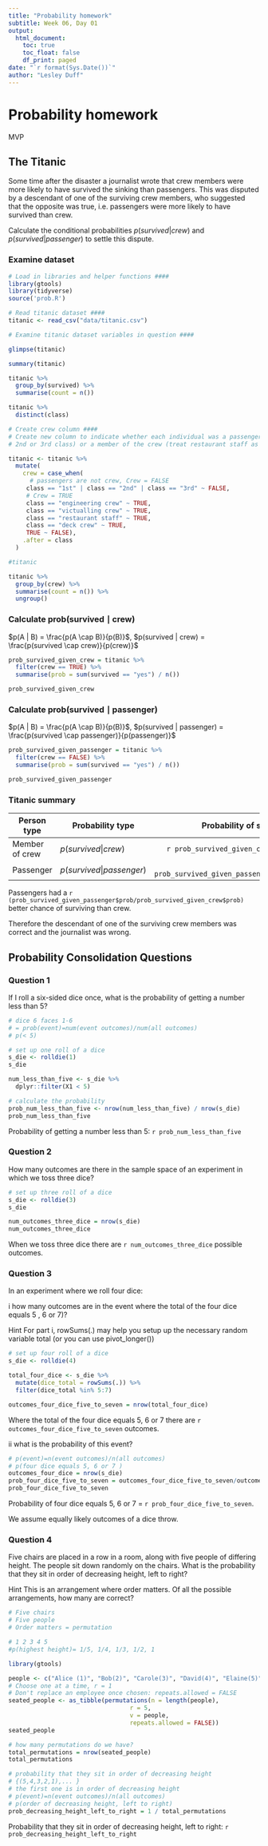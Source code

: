 ```yaml
---
title: "Probability homework"
subtitle: Week 06, Day 01
output:
  html_document:
    toc: true
    toc_float: false
    df_print: paged
date: "`r format(Sys.Date())`"
author: "Lesley Duff"
---
```

# Probability homework

MVP

## The Titanic

Some time after the disaster a journalist wrote that crew members were more 
likely to have survived the sinking than passengers. This was disputed by a 
descendant of one of the surviving crew members, who suggested that the opposite
was true, i.e. passengers were more likely to have survived than crew.

Calculate the conditional probabilities $p (survived | crew)$
 and $p (survived | passenger)$ to settle this dispute.

### Examine dataset

```r
# Load in libraries and helper functions ####
library(gtools)
library(tidyverse)
source('prob.R') 
```

```r
# Read titanic dataset ####
titanic <- read_csv("data/titanic.csv")
```

```r
# Examine titanic dataset variables in question ####

glimpse(titanic)

summary(titanic)

titanic %>% 
  group_by(survived) %>% 
  summarise(count = n())

titanic %>% 
  distinct(class) 
```
```r
# Create crew column ####
# Create new column to indicate whether each individual was a passenger (1st,
# 2nd or 3rd class) or a member of the crew (treat restaurant staff as crew)

titanic <- titanic %>% 
  mutate(
    crew = case_when(
      # passengers are not crew, Crew = FALSE
     class == "1st" | class == "2nd" | class == "3rd" ~ FALSE,
     # Crew = TRUE
     class == "engineering crew" ~ TRUE,
     class == "victualling crew" ~ TRUE,
     class == "restaurant staff" ~ TRUE,
     class == "deck crew" ~ TRUE,
     TRUE ~ FALSE), 
    .after = class
  )

#titanic

titanic %>% 
  group_by(crew) %>% 
  summarise(count = n()) %>% 
  ungroup()
```

### Calculate prob(survived ∣ crew)

$p(A | B) = \frac{p(A \cap B)}{p(B)}$, 
$p(survived | crew) = \frac{p(survived \cap crew)}{p(crew)}$

```r
prob_survived_given_crew = titanic %>%
  filter(crew == TRUE) %>%
  summarise(prob = sum(survived == "yes") / n())

prob_survived_given_crew
```

### Calculate prob(survived ∣ passenger)

$p(A | B) = \frac{p(A \cap B)}{p(B)}$, 
$p(survived | passenger) = \frac{p(survived \cap passenger)}{p(passenger)}$

```r
prob_survived_given_passenger = titanic %>%
  filter(crew == FALSE) %>%
  summarise(prob = sum(survived == "yes") / n())

prob_survived_given_passenger
```

### Titanic summary

| Person type | Probability type | Probability of surviving |
| ----------- | ---------------- | -----------------------: |
| Member of crew | $p(survived | crew)$  | `r prob_survived_given_crew$prob` |
| Passenger | $p(survived | passenger)$ | `r prob_survived_given_passenger$prob` |

Passengers had a 
`r (prob_survived_given_passenger$prob/prob_survived_given_crew$prob)` 
better chance of surviving than crew.

Therefore the descendant of one of the surviving crew members was correct and 
the journalist was wrong.

## Probability Consolidation Questions

### Question 1
If I roll a six-sided dice once, what is the probability of getting a number less than 5?

```r
# dice 6 faces 1-6
# = prob(event)=num(event outcomes)/num(all outcomes)
# p(< 5) 

# set up one roll of a dice
s_die <- rolldie(1)
s_die

num_less_than_five <- s_die %>%
  dplyr::filter(X1 < 5)

# calculate the probability
prob_num_less_than_five <- nrow(num_less_than_five) / nrow(s_die)
prob_num_less_than_five
```
Probability of getting a number less than 5: `r prob_num_less_than_five`

### Question 2

How many outcomes are there in the sample space of an experiment in which we 
toss three dice?

```r
# set up three roll of a dice
s_die <- rolldie(3)
s_die

num_outcomes_three_dice = nrow(s_die)
num_outcomes_three_dice
```
When we toss three dice there are `r num_outcomes_three_dice` possible outcomes.

### Question 3

In an experiment where we roll four dice:

i how many outcomes are in the event where the total of the four dice equals 5
, 6 or 7)?

Hint
For part i, rowSums(.) may help you setup up the necessary random variable 
total (or you can use pivot_longer())

```r
# set up four roll of a dice
s_die <- rolldie(4)

total_four_dice <- s_die %>% 
  mutate(dice_total = rowSums(.)) %>% 
  filter(dice_total %in% 5:7)

outcomes_four_dice_five_to_seven = nrow(total_four_dice)
```

Where the total of the four dice equals 5, 6 or 7 there are 
`r outcomes_four_dice_five_to_seven` outcomes.

ii what is the probability of this event?
```r
# p(event)=n(event outcomes)/n(all outcomes)
# p(four dice equals 5, 6 or 7 )
outcomes_four_dice = nrow(s_die)
prob_four_dice_five_to_seven = outcomes_four_dice_five_to_seven/outcomes_four_dice
prob_four_dice_five_to_seven
```
Probability of four dice equals 5, 6 or 7 = `r prob_four_dice_five_to_seven`.

We assume equally likely outcomes of a dice throw.

### Question 4

Five chairs are placed in a row in a room, along with five people of differing 
height. The people sit down randomly on the chairs. What is the probability that they sit in order of decreasing height, left to right?

Hint
This is an arrangement where order matters. Of all the possible arrangements, 
how many are correct?

```r
# Five chairs
# Five people
# Order matters = permutation

# 1 2 3 4 5 
#p(highest height)= 1/5, 1/4, 1/3, 1/2, 1

library(gtools)

people <- c("Alice (1)", "Bob(2)", "Carole(3)", "David(4)", "Elaine(5)")
# Choose one at a time, r = 1
# Don't replace an employee once chosen: repeats.allowed = FALSE
seated_people <- as_tibble(permutations(n = length(people), 
                                  r = 5, 
                                  v = people, 
                                  repeats.allowed = FALSE))
seated_people

# how many permutations do we have?
total_permutations = nrow(seated_people)
total_permutations

# probability that they sit in order of decreasing height
# {(5,4,3,2,1),... }
# the first one is in order of decreasing height
# p(event)=n(event outcomes)/n(all outcomes)
# p(order of decreasing height, left to right)
prob_decreasing_height_left_to_right = 1 / total_permutations
```
Probability that they sit in order of decreasing height, left to right: 
`r prob_decreasing_height_left_to_right`
